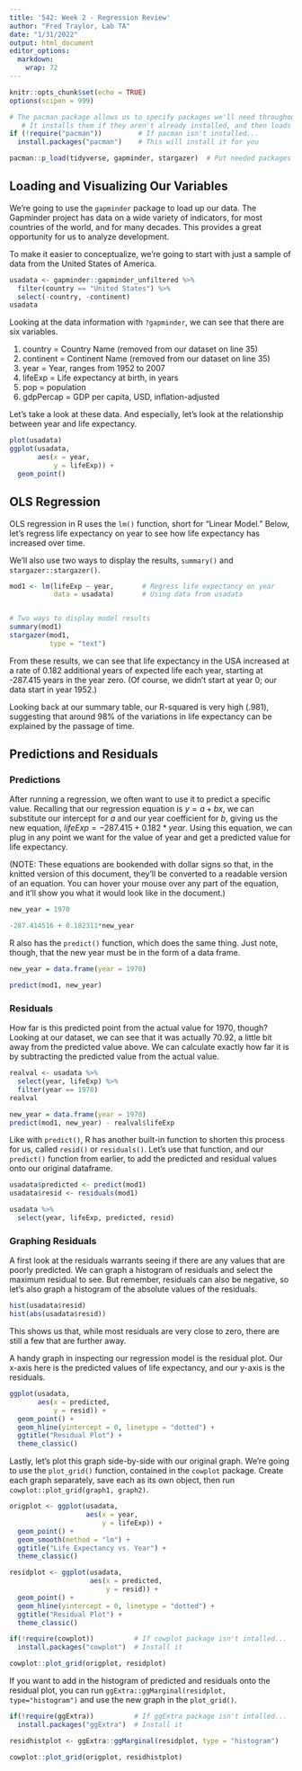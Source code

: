 ```yaml
---
title: '542: Week 2 - Regression Review'
author: "Fred Traylor, Lab TA"
date: "1/31/2022"
output: html_document
editor_options: 
  markdown: 
    wrap: 72
---
```


```r
knitr::opts_chunk$set(echo = TRUE)
options(scipen = 999)

# The pacman package allows us to specify packages we'll need throughout the analysis
   # It installs them if they aren't already installed, and then loads them up for us 
if (!require("pacman"))         # If pacman isn't installed...
  install.packages("pacman")    # This will install it for you

pacman::p_load(tidyverse, gapminder, stargazer)  # Put needed packages here 
```


## Loading and Visualizing Our Variables

We're going to use the `gapminder` package to load up our data. The Gapminder project has data on a wide variety of indicators, for most countries of the world, and for many decades. This provides a great opportunity for us to analyze development.

To make it easier to conceptualize, we're going to start with just a sample of data from the United States of America. 

```r

usadata <- gapminder::gapminder_unfiltered %>% 
  filter(country == "United States") %>% 
  select(-country, -continent)
usadata
```

Looking at the data information with `?gapminder`, we can see that there are six variables.

1.  country = Country Name (removed from our dataset on line 35)
2.  continent = Continent Name (removed from our dataset on line 35)
3.  year = Year, ranges from 1952 to 2007
4.  lifeExp = Life expectancy at birth, in years
5.  pop = population
6.  gdpPercap = GDP per capita, USD, inflation-adjusted

Let's take a look at these data. And especially, let's look at the relationship between year and life expectancy.

```r
plot(usadata)
ggplot(usadata,
       aes(x = year,
           y = lifeExp)) +
  geom_point()
```

## OLS Regression
OLS regression in R uses the `lm()` function, short for "Linear Model." Below, let's regress life expectancy on year to see how life expectancy has increased over time. 

We'll also use two ways to display the results, `summary()` and `stargazer::stargazer()`. 

```r
mod1 <- lm(lifeExp ~ year,       # Regress life expectancy on year
           data = usadata)       # Using data from usadata 


# Two ways to display model results 
summary(mod1)
stargazer(mod1, 
          type = "text")


```


From these results, we can see that life expectancy in the USA increased at a rate of 0.182 additional years of expected life each year, starting at -287.415 years in the year zero. (Of course, we didn't start at year 0; our data start in year 1952.)

Looking back at our summary table, our R-squared is very high (.981), suggesting that around 98% of the variations in life expectancy can be explained by the passage of time.


## Predictions and Residuals

### Predictions
After running a regression, we often want to use it to predict a specific value. Recalling that our regression equation is $y = a + bx$, we can substitute our intercept for $a$ and our year coefficient for $b$, giving us the new equation, $lifeExp = -287.415 + 0.182*year$. Using this equation, we can plug in any point we want for the value of year and get a predicted value for life expectancy. 

(NOTE: These equations are bookended with dollar signs so that, in the knitted version of this document, they'll be converted to a readable version of an equation. You can hover your mouse over any part of the equation, and it'll show you what it would look like in the document.)

```r
new_year = 1970

-287.414516 + 0.182311*new_year
```

R also has the `predict()` function, which does the same thing. Just note, though, that the new year must be in the form of a data frame.  
```r
new_year = data.frame(year = 1970)

predict(mod1, new_year)
```

### Residuals 
How far is this predicted point from the actual value for 1970, though? Looking at our dataset, we can see that it was actually 70.92, a little bit away from the predicted value above. We can calculate exactly how far it is by subtracting the predicted value from the actual value.

```r

realval <- usadata %>% 
  select(year, lifeExp) %>% 
  filter(year == 1970)
realval

new_year = data.frame(year = 1970)
predict(mod1, new_year) - realval$lifeExp

```

Like with `predict()`, R has another built-in function to shorten this process for us, called `resid()` or `residuals()`. Let's use that function, and our `predict()` function from earlier, to add the predicted and residual values onto our original dataframe.
```r
usadata$predicted <- predict(mod1)
usadata$resid <- residuals(mod1)

usadata %>% 
  select(year, lifeExp, predicted, resid)

```


### Graphing Residuals 

A first look at the residuals warrants seeing if there are any values that are poorly predicted. We can graph a histogram of residuals and select the maximum residual to see. But remember, residuals can also be negative, so let's also graph a histogram of the absolute values of the residuals.

```r

hist(usadata$resid)
hist(abs(usadata$resid))
```
This shows us that, while most residuals are very close to zero, there are still a few that are further away. 

A handy graph in inspecting our regression model is the residual plot. Our x-axis here is the predicted values of life expectancy, and our y-axis is the residuals. 

```r

ggplot(usadata,
       aes(x = predicted,
           y = resid)) +
  geom_point() +
  geom_hline(yintercept = 0, linetype = "dotted") +
  ggtitle("Residual Plot") +
  theme_classic()

```

Lastly, let's plot this graph side-by-side with our original graph. We're going to use the `plot_grid()` function, contained in the `cowplot` package. Create each graph separately, save each as its own object, then run `cowplot::plot_grid(graph1, graph2)`.


```r
origplot <- ggplot(usadata,
                   aes(x = year,
                       y = lifeExp)) +
  geom_point() +
  geom_smooth(method = "lm") +
  ggtitle("Life Expectancy vs. Year") +
  theme_classic()

residplot <- ggplot(usadata,
                    aes(x = predicted,
                        y = resid)) +
  geom_point() +
  geom_hline(yintercept = 0, linetype = "dotted") +
  ggtitle("Residual Plot") +
  theme_classic()

if(!require(cowplot))          # If cowplot package isn't intalled...
  install.packages("cowplot")  # Install it

cowplot::plot_grid(origplot, residplot)
```

If you want to add in the histogram of predicted and residuals onto the residual plot, you can run `ggExtra::ggMarginal(residplot, type="histogram")` and use the new graph in the `plot_grid()`.

```r

if(!require(ggExtra))          # If ggExtra package isn't intalled...
  install.packages("ggExtra")  # Install it

residhistplot <- ggExtra::ggMarginal(residplot, type = "histogram")

cowplot::plot_grid(origplot, residhistplot)

```



